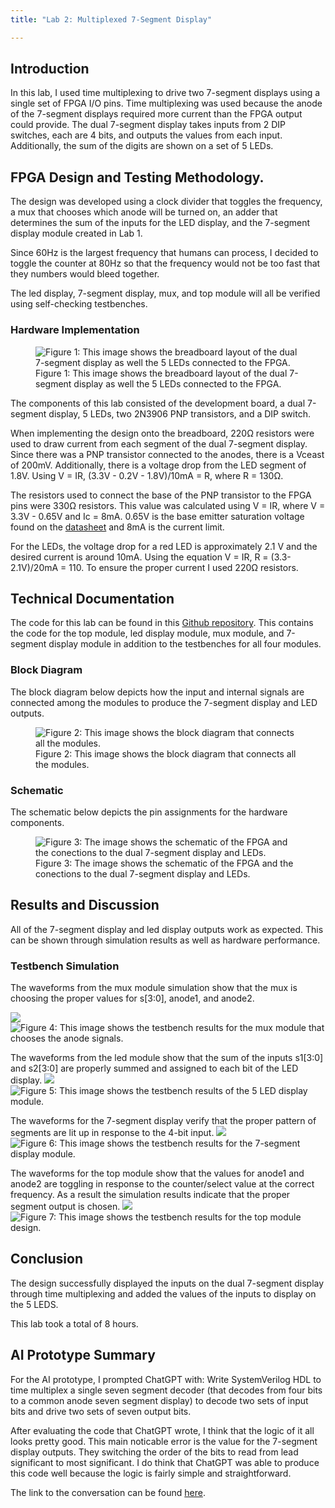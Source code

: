 ```yaml
---
title: "Lab 2: Multiplexed 7-Segment Display"

---
```


## Introduction
In this lab, I used time multiplexing to drive two 7-segment displays using a single set of FPGA I/O pins. Time multiplexing was used because the anode of the 7-segment displays required more current than the FPGA output could provide. The dual 7-segment display takes inputs from 2 DIP switches, each are 4 bits, and outputs the values from each input. Additionally, the sum of the digits are shown on a set of 5 LEDs. 


## FPGA Design and Testing Methodology. 
The design was developed using a clock divider that toggles the frequency, a mux that chooses which anode will be turned on, an adder that determines the sum of the inputs for the LED display, and the 7-segment display module created in Lab 1. 

Since 60Hz is the largest frequency that humans can process, I decided to toggle the counter at 80Hz so that the frequency would not be too fast that they numbers would bleed together. 

The led display, 7-segment display, mux, and top module will all be verified using self-checking testbenches. 


### Hardware Implementation
![Figure 1: This image shows the breadboard layout of the dual 7-segment display as well the 5 LEDs connected to the FPGA.](images/lab2_board.jpg)

The components of this lab consisted of the development board, a dual 7-segment display, 5 LEDs, two 2N3906 PNP transistors, and a DIP switch.

When implementing the design onto the breadboard, 220Ω resistors were used to draw current from each segment of the dual 7-segment display. Since there was a PNP transistor connected to the anodes, there is a Vceast of 200mV. Additionally, there is a voltage drop from the LED segment of 1.8V. Using V = IR, (3.3V - 0.2V - 1.8V)/10mA = R, where R = 130Ω.

The resistors used to connect the base of the PNP transistor to the FPGA pins were 330Ω resistors. This value was calculated using V = IR, where V = 3.3V - 0.65V and Ic = 8mA. 0.65V is the base emitter saturation voltage found on the [datasheet](https://hmc-e155.github.io/assets/doc/2N3906-D.pdf) and 8mA is the current limit. 

For the LEDs, the voltage drop for a red LED is approximately 2.1 V and the desired current is around 10mA. Using the equation V = IR, R = (3.3-2.1V)/20mA = 110. To ensure the proper current I used 220Ω resistors. 

## Technical Documentation
The code for this lab can be found in this [Github repository](https://github.com/juliacygong/E155/tree/main/lab02). This contains the code for the top module, led display module, mux module, and 7-segment display module in addition to the testbenches for all four modules. 

### Block Diagram
The block diagram below depicts how the input and internal signals are connected among the modules to produce the 7-segment display and LED outputs. 

![Figure 2: This image shows the block diagram that connects all the modules.](images/lab2_block.png)


### Schematic
The schematic below depicts the pin assignments for the hardware components. 

![Figure 3: The image shows the schematic of the FPGA and the conections to the dual 7-segment display and LEDs.](images/lab2_schematic.jpeg)


## Results and Discussion
All of the 7-segment display and led display outputs work as expected. This can be shown through simulation results as well as hardware performance. 

### Testbench Simulation

The waveforms from the mux module simulation show that the mux is choosing the proper values for s[3:0], anode1, and anode2. 

![](images/mux_waveform.png)
![Figure 4: This image shows the testbench results for the mux module that chooses the anode signals.](images/mux_result.png)


The waveforms from the led module show that the sum of the inputs s1[3:0] and s2[3:0] are properly summed and assigned to each bit of the LED display. 
![](images/led_waveform.png)
![Figure 5: This image shows the testbench results of the 5 LED display module.](images/led_results.png)


The waveforms for the 7-segment display verify that the proper pattern of segments are lit up in response to the 4-bit input. 
![](images/seg_waveform.png)
![Figure 6: This image shows the testbench results for the 7-segment display module.](images/seg_results.png)

The waveforms for the top module show that the values for anode1 and anode2 are toggling in response to the counter/select value at the correct frequency. As a result the simulation results indicate that the proper segment output is chosen. 
![](images/lab2_waveform.png)
![Figure 7: This image shows the testbench results for the top module design.](images/lab2_result.png)


## Conclusion
The design successfully displayed the inputs on the dual 7-segment display through time multiplexing and added the values of the inputs to display on the 5 LEDS.

This lab took a total of 8 hours. 

## AI Prototype Summary
For the AI prototype, I prompted ChatGPT with: Write SystemVerilog HDL to time multiplex a single seven segment decoder (that decodes from four bits to a common anode seven segment display) to decode two sets of input bits and drive two sets of seven output bits.

After evaluating the code that ChatGPT wrote, I think that the logic of it all looks pretty good. This main noticable error is the value for the 7-segment display outputs. They switching the order of the bits to read from lead significant to most significant. I do think that ChatGPT was able to produce this code well because the logic is fairly simple and straightforward. 

The link to the conversation can be found [here](https://chatgpt.com/share/68bfeb95-5428-800e-8fd2-3bd4a7b33293).